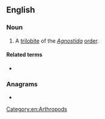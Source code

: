 ==English==

===Noun===
{{en-noun}}

# A [[trilobite]] of the ''[[Agnostida]]'' [[order]].

====Related terms====
* {{l|en|agnostoid}}

===Anagrams===
* {{l|en|sit-and-go}}

[[Category:en:Arthropods]]